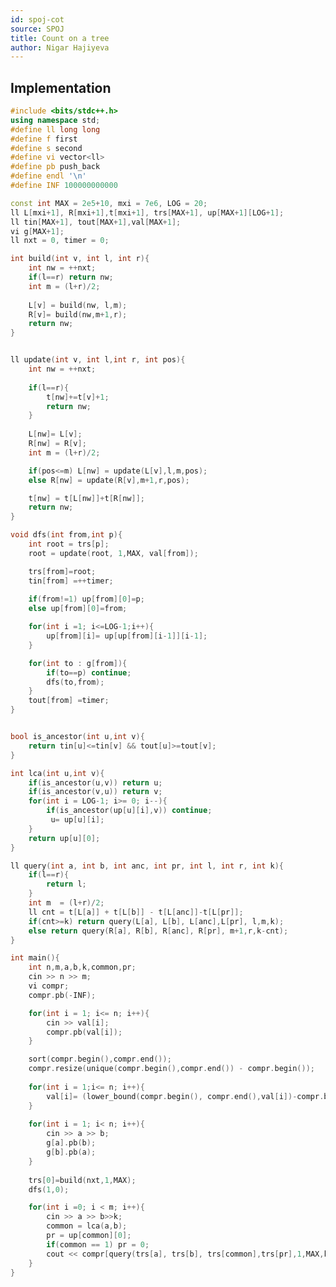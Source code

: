 ```yaml
---
id: spoj-cot
source: SPOJ
title: Count on a tree
author: Nigar Hajiyeva
---
```


## Implementation

<LanguageSection>
<CPPSection>

```cpp
#include <bits/stdc++.h>
using namespace std;
#define ll long long
#define f first
#define s second
#define vi vector<ll>
#define pb push_back
#define endl '\n'
#define INF 100000000000

const int MAX = 2e5+10, mxi = 7e6, LOG = 20;
ll L[mxi+1], R[mxi+1],t[mxi+1], trs[MAX+1], up[MAX+1][LOG+1];
ll tin[MAX+1], tout[MAX+1],val[MAX+1];
vi g[MAX+1];
ll nxt = 0, timer = 0;

int build(int v, int l, int r){
    int nw = ++nxt;
    if(l==r) return nw;
    int m = (l+r)/2;
    
    L[v] = build(nw, l,m);
    R[v]= build(nw,m+1,r);
    return nw;
}


ll update(int v, int l,int r, int pos){
    int nw = ++nxt;
    
    if(l==r){
        t[nw]+=t[v]+1;
        return nw;
    }
    
    L[nw]= L[v];
    R[nw] = R[v];
    int m = (l+r)/2;

    if(pos<=m) L[nw] = update(L[v],l,m,pos);
    else R[nw] = update(R[v],m+1,r,pos);

    t[nw] = t[L[nw]]+t[R[nw]];
    return nw;
}

void dfs(int from,int p){
    int root = trs[p];
    root = update(root, 1,MAX, val[from]); 

    trs[from]=root;
    tin[from] =++timer;
    
    if(from!=1) up[from][0]=p;
    else up[from][0]=from;

    for(int i =1; i<=LOG-1;i++){
        up[from][i]= up[up[from][i-1]][i-1];
    }

    for(int to : g[from]){
        if(to==p) continue;
        dfs(to,from);
    }
    tout[from] =timer;
}


bool is_ancestor(int u,int v){
    return tin[u]<=tin[v] && tout[u]>=tout[v];
}

int lca(int u,int v){
    if(is_ancestor(u,v)) return u;
    if(is_ancestor(v,u)) return v;
    for(int i = LOG-1; i>= 0; i--){
        if(is_ancestor(up[u][i],v)) continue;
         u= up[u][i];
    }
    return up[u][0];
}

ll query(int a, int b, int anc, int pr, int l, int r, int k){
    if(l==r){
        return l;
    }
    int m  = (l+r)/2;
    ll cnt = t[L[a]] + t[L[b]] - t[L[anc]]-t[L[pr]];
    if(cnt>=k) return query(L[a], L[b], L[anc],L[pr], l,m,k);
    else return query(R[a], R[b], R[anc], R[pr], m+1,r,k-cnt);
}

int main(){
    int n,m,a,b,k,common,pr;
    cin >> n >> m;
    vi compr;
    compr.pb(-INF);

    for(int i = 1; i<= n; i++){
        cin >> val[i];
        compr.pb(val[i]);
    }

    sort(compr.begin(),compr.end());
    compr.resize(unique(compr.begin(),compr.end()) - compr.begin());
    
    for(int i = 1;i<= n; i++){
        val[i]= (lower_bound(compr.begin(), compr.end(),val[i])-compr.begin());
    }
    
    for(int i = 1; i< n; i++){
        cin >> a >> b;
        g[a].pb(b);
        g[b].pb(a);
    }
    
    trs[0]=build(nxt,1,MAX);
    dfs(1,0);

    for(int i =0; i < m; i++){
        cin >> a >> b>>k;
        common = lca(a,b);
        pr = up[common][0];
        if(common == 1) pr = 0;
        cout << compr[query(trs[a], trs[b], trs[common],trs[pr],1,MAX,k)]<<endl;
    }    
} 
```

</CPPSection>
</LanguageSection>
